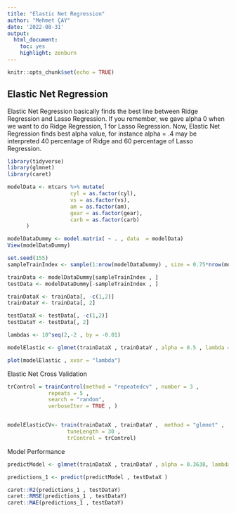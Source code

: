 ---
title: "Elastic Net Regression"
author: "Mehmet ÇAY"
date: '2022-08-31'
output: 
  html_document: 
    toc: yes
    highlight: zenburn
---

```{r setup, include=FALSE}
knitr::opts_chunk$set(echo = TRUE)
```

## Elastic Net Regression

Elastic Net Regression basically finds the best line between Ridge Regression and Lasso Regression. If you remember, we gave alpha 0 when we want to do Ridge Regression, 1 for Lasso Regression. Now, Elastic Net Regression finds best alpha value, for instance alpha = .4 may be interpreted 40 percentage of Ridge and 60 percentage of Lasso Regression.

```{r}
library(tidyverse)
library(glmnet)
library(caret)

modelData <- mtcars %>% mutate(
                    cyl = as.factor(cyl),
                    vs = as.factor(vs),
                    am = as.factor(am),
                    gear = as.factor(gear),
                    carb = as.factor(carb)
      )

modelDataDummy <- model.matrix( ~ . , data  = modelData)
View(modelDataDummy)

set.seed(155)
sampleTrainIndex <- sample(1:nrow(modelDataDummy) , size = 0.75*nrow(modelDataDummy))

trainData <- modelDataDummy[sampleTrainIndex , ]
testData <- modelDataDummy[-sampleTrainIndex , ]

trainDataX <- trainData[, -c(1,2)]
trainDataY <- trainData[, 2]

testDataX <- testData[, -c(1,2)]
testDataY <- testData[, 2]

lambdas <- 10^seq(2,-2 , by = -0.01)

modelElastic <- glmnet(trainDataX , trainDataY , alpha = 0.5 , lambda = lambdas)

plot(modelElastic , xvar = "lambda")
```
Elastic Net Cross Validation
```{r echo=TRUE, message=FALSE, warning=FALSE}
trControl = trainControl(method = "repeatedcv" , number = 3 , 
             repeats = 5 , 
             search = "random",
             verboseIter = TRUE , )


modelElasticCV<- train(trainDataX , trainDataY ,  method = "glmnet" , 
                   tuneLength = 30 , 
                   trControl = trControl)

```


Model Performance
```{r}

predictModel <- glmnet(trainDataX , trainDataY , alpha = 0.3638, lambda = modelElasticCV$bestTune )

predictions_1 <- predict(predictModel , testDataX )

caret::R2(predictions_1 , testDataY)
caret::RMSE(predictions_1 , testDataY)
caret::MAE(predictions_1 , testDataY)

```

